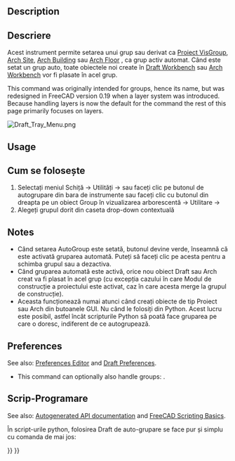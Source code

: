 <languages/>

{{Docnav
|[[Draft_ToggleConstructionMode|ToggleConstructionMode]]
|[[Draft_Snap_Lock|Snap Lock]]
|[[Draft_Workbench|Draft]]
|IconL=Draft_ToggleConstructionMode.svg
|IconR=Draft_Snap_Lock.svg
|IconC=Workbench_Draft.svg
}}

<div class="mw-translate-fuzzy">
{{GuiCommand|Name=Draft AutoGroup|Workbenches=[[Draft Workbench|Draft]], [[Arch Workbench|Arch]]|MenuLocation=Draft → Utilities → AutoGroup|SeeAlso=}}
</div>

== Description == 

<div class="mw-translate-fuzzy">
== Descriere ==
Acest instrument permite setarea unui grup sau derivat ca [[Draft_Layer/ro | Proiect VisGroup]], [[Arch Site]], [[Arch Building]] sau [[Arch Floor | Arch Floor]] , ca grup activ automat. Când este setat un grup auto, toate obiectele noi create în [[Draft Workbench | Draft Workbench]] sau [[Arch Workbench | Arch Workbench]] vor fi plasate în acel grup.
</div>

This command was originally intended for groups, hence its name, but was redesigned in FreeCAD version 0.19 when a layer system was introduced. Because handling layers is now the default for the command the rest of this page primarily focuses on layers.

[[Image:Draft_Tray_Menu.png]]
{{Caption|The layer menu of the Draft Tray (image updated for version 1.1)}}

==Usage==

<div class="mw-translate-fuzzy">
== Cum se folosește ==
# Selectați meniul Schiță → Utilități → {{KEY|[[Image:Draft AutoGroup.png|16px]] [[Draft AutoGroup|AutoGroup]]}} sau faceți clic pe butonul de autogrupare din bara de instrumente sau faceți clic cu butonul din dreapta pe un obiect Group în vizualizarea arborescentă → Utilitare → {{KEY|[[Image:Draft AutoGroup.png|16px]] [[Draft AutoGroup|AutoGroup]]}}
# Alegeți grupul dorit din caseta drop-down contextuală
</div>

==Notes==

<div class="mw-translate-fuzzy">
* Când setarea AutoGroup este setată, butonul devine verde, înseamnă că este activată gruparea automată. Puteți să faceți clic pe acesta pentru a schimba grupul sau a dezactiva.
* Când gruparea automată este activă, orice nou obiect Draft sau Arch creat va fi plasat în acel grup (cu excepția cazului în care Modul de construcție a proiectului este activat, caz în care acesta merge la grupul de construcție).
* Aceasta funcționează numai atunci când creați obiecte de tip Proiect sau Arch din butoanele GUI. Nu când le folosiți din Python. Acest lucru este posibil, astfel încât scripturile Python să poată face gruparea pe care o doresc, indiferent de ce autogrupează.
</div>

==Preferences==

See also: [[Preferences_Editor|Preferences Editor]] and [[Draft_Preferences|Draft Preferences]].

* This command can optionally also handle groups: {{MenuCommand|Edit → Preferences... → Draft → General → Include groups in layer list}}.

<span id="Scripting"></span>
== Scrip-Programare == 

See also: [https://freecad.github.io/SourceDoc/ Autogenerated API documentation] and [[FreeCAD_Scripting_Basics|FreeCAD Scripting Basics]].

<div class="mw-translate-fuzzy">
În script-urile python, folosirea Draft de auto-grupare se face pur și simplu cu comanda de mai jos:
</div>

{{Code|code=
# This code only works if the Draft Workbench is active!

import FreeCAD as App
import FreeCADGui as Gui
import Draft

doc = App.newDocument()

polygon1 = Draft.make_polygon(5, radius=1000)
polygon2 = Draft.make_polygon(3, radius=500)
polygon3 = Draft.make_polygon(6, radius=220)

layer = Draft.make_layer()
Gui.draftToolBar.setAutoGroup(layer.Name)

Draft.autogroup(polygon1)
Draft.autogroup(polygon2)
Draft.autogroup(polygon3)

doc.recompute()
}}


{{Docnav
|[[Draft_ToggleConstructionMode|ToggleConstructionMode]]
|[[Draft_Snap_Lock|Snap Lock]]
|[[Draft_Workbench|Draft]]
|IconL=Draft_ToggleConstructionMode.svg
|IconR=Draft_Snap_Lock.svg
|IconC=Workbench_Draft.svg
}}

{{Draft Tools navi{{#translation:}}}}
{{Userdocnavi{{#translation:}}}}